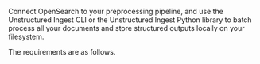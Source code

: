 Connect OpenSearch to your preprocessing pipeline, and use the Unstructured Ingest CLI or the Unstructured Ingest Python library to batch process all your documents and store structured outputs locally on your filesystem.

The requirements are as follows. 


<SharedOpenSearch />
<SharedOpenSearchCLIAPI />
